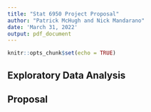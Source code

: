 ```yaml
---
title: "Stat 6950 Project Proposal"
author: "Patrick McHugh and Nick Mandarano"
date: 'March 31, 2022'
output: pdf_document
---
```


```r
knitr::opts_chunk$set(echo = TRUE)

```

## Exploratory Data Analysis

## Proposal